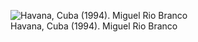 




![Havana, Cuba (1994). Miguel Rio Branco](C:\\Users\\Adelson\\Desktop\\bd vacinas\\relatorios\\vigvac\\docs\\par42150-overlay.jpg)

